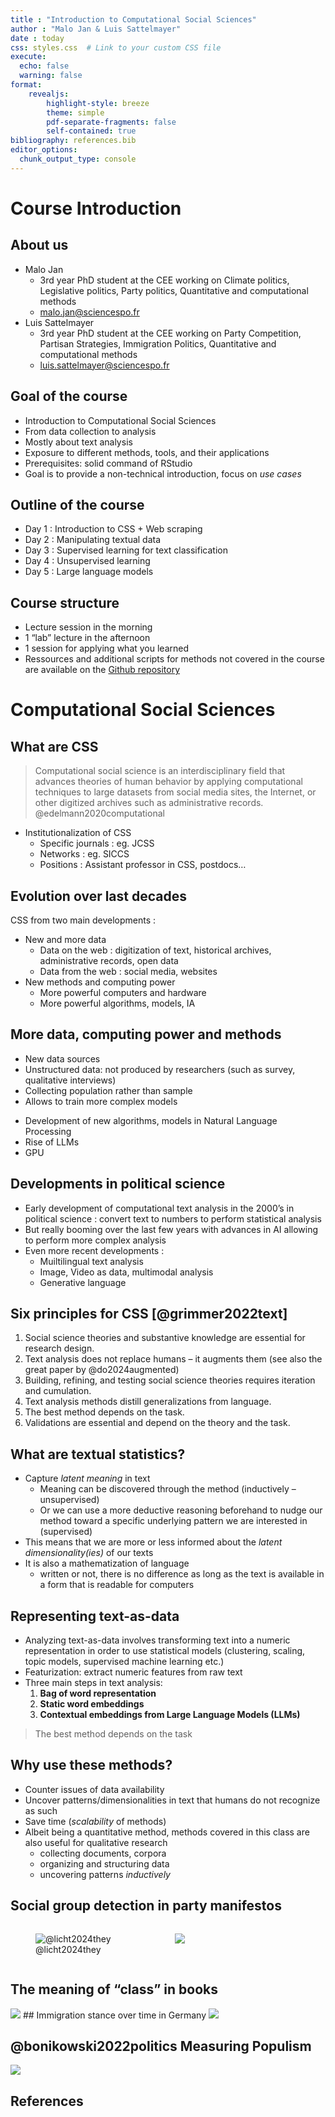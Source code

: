 ```yaml
---
title : "Introduction to Computational Social Sciences"
author : "Malo Jan & Luis Sattelmayer"
date : today
css: styles.css  # Link to your custom CSS file
execute: 
  echo: false
  warning: false
format: 
    revealjs:
        highlight-style: breeze
        theme: simple
        pdf-separate-fragments: false
        self-contained: true
bibliography: references.bib
editor_options: 
  chunk_output_type: console
---
```


# Course Introduction {.smaller}
## About us {.smaller}

- Malo Jan
    - 3rd year PhD student at the CEE working on Climate politics, Legislative politics, Party politics, Quantitative and computational methods
    - [malo.jan@sciencespo.fr](malo.jan@sciencespo.fr)
    
- Luis Sattelmayer
    - 3rd year PhD student at the CEE working on Party Competition, Partisan Strategies, Immigration Politics, Quantitative and computational methods
    - [luis.sattelmayer@sciencespo.fr](luis.sattelmayer@sciencespo.fr)

## Goal of the course

- Introduction to Computational Social Sciences
- From data collection to analysis
- Mostly about text analysis
- Exposure to different methods, tools, and their applications
- Prerequisites: solid command of RStudio
- Goal is to provide a non-technical introduction, focus on *use cases*

## Outline of the course

- Day 1 : Introduction to CSS + Web scraping
- Day 2 : Manipulating textual data
- Day 3 : Supervised learning for text classification
- Day 4 : Unsupervised learning
- Day 5 : Large language models

## Course structure

- Lecture session in the morning
- 1 "lab" lecture in the afternoon
- 1 session for applying what you learned
- Ressources and additional scripts for methods not covered in the course are available on the [Github repository](https://github.com/luissattelmayer/intro-css/tree/main)

# Computational Social Sciences {.smaller}

## What are CSS {.smaller}


> Computational social science is an interdisciplinary field that advances theories of human behavior by applying computational techniques to large datasets from social media sites, the Internet, or other digitized archives such as administrative records. @edelmann2020computational

- Institutionalization of CSS
    - Specific journals : eg. JCSS
    - Networks : eg. SICCS
    - Positions : Assistant professor in CSS, postdocs...

## Evolution over last decades {.smaller}

CSS from two main developments : 

- New and more data
    - Data on the web : digitization of text, historical archives, administrative records, open data
    - Data from the web : social media, websites
- New methods and computing power 
    - More powerful computers and hardware
    - More powerful algorithms, models, IA
    
## More data, computing power and methods {.smaller}

- New data sources
- Unstructured data: not produced by researchers (such as survey, qualitative interviews)
- Collecting population rather than sample
- Allows to train more complex models

:::{.fragment}
- Development of new algorithms, models in Natural Language Processing
- Rise of LLMs
- GPU
:::

## Developments in political science {.smaller}

- Early development of computational text analysis in the 2000's in political science : convert text to numbers to perform statistical analysis
- But really booming over the last few years with advances in AI allowing to perform more complex analysis
- Even more recent developments : 
    - Muiltilingual text analysis
    - Image, Video as data, multimodal analysis
    - Generative language

## Six principles for CSS [@grimmer2022text] {.smaller}
1. Social science theories and substantive knowledge are essential for research design. 
2. Text analysis does not replace humans -- it augments them (see also the great paper by @do2024augmented)
3. Building, refining, and testing social science theories requires iteration and cumulation. 
4. Text analysis methods distill generalizations from language. 
5. The best method depends on the task. 
6. Validations are essential and depend on the theory and the task. 


## What are textual statistics? {.smaller}
- Capture *latent meaning* in text
  - Meaning can be discovered through the method (inductively -- unsupervised)
  - Or we can use a more deductive reasoning beforehand to nudge our method toward a specific underlying pattern we are interested in (supervised)
- This means that we are more or less informed about the *latent dimensionality(ies)* of our texts
- It is also a mathematization of language 
  - written or not, there is no difference as long as the text is available in a form that is readable for computers
  
## Representing text-as-data {.smaller}
- Analyzing text-as-data involves transforming text into a numeric representation in order to use
statistical models (clustering, scaling, topic models, supervised machine learning etc.)
- Featurization: extract numeric features from raw text
- Three main steps in text analysis:
  1. **Bag of word representation**
  2. **Static word embeddings**
  3. **Contextual embeddings from Large Language Models (LLMs)**

> The best method depends on the task


## Why use these methods? {.smaller}
- Counter issues of data availability
- Uncover patterns/dimensionalities in text that humans do not recognize as such
- Save time (*scalability* of methods)
- Albeit being a quantitative method, methods covered in this class are also useful for qualitative research
    - collecting documents, corpora
    - organizing and structuring data
    - uncovering patterns *inductively*


## Social group detection in party manifestos {.smaller}

:::: {.columns}


::: {.column width="50%"}
![@licht2024they](images/00_licht_sczepanski1.png)
:::

::: {.column width="50%"}
![](images/00_licht_sczepanski2.png)
:::

::::

## The meaning of "class" in books {.smaller}

![](images/00_kozlowski.png)
## Immigration stance over time in Germany
![](images/00_stance_average_per_party_per_wave.png)

## @bonikowski2022politics Measuring Populism

![](images/00_bonikowski.jpeg)

## References


